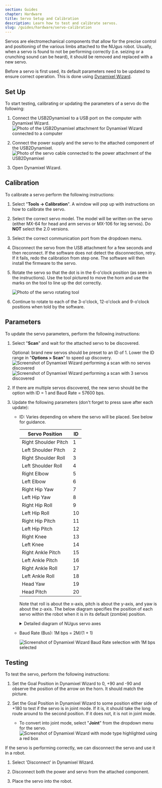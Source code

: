 ```yaml
---
section: Guides
chapter: Hardware
title: Servo Setup and Calibration
description: Learn how to test and calibrate servos.
slug: /guides/hardware/servo-calibration
---
```


Servos are electromechanical components that allow for the precise control and positioning of the various limbs attached to the NUgus robot. Usually, when a servo is found to not be performing correctly (i.e. seizing or a crunching sound can be heard), it should be removed and replaced with a new servo.

Before a servo is first used, its default parameters need to be updated to ensure correct operation. This is done using [Dynamixel Wizard](https://www.robotis.com/service/download.php?no=1670).

## Set Up

To start testing, calibrating or updating the parameters of a servo do the following:

1. Connect the USB2Dynamixel to a USB port on the computer with Dynamixel Wizard.
   ![Photo of the USB2Dynamixel attachment for Dynamixel Wizard connected to a computer](./images/servo_calibration/usb.jpg)

2. Connect the power supply and the servo to the attached component of the USB2Dynamixel.
   ![Photo of the servo cable connected to the power attachment of the USB2Dynamixel](./images/servo_calibration/power_supply_and_comms.jpg)

3. Open Dynamixel Wizard.

## Calibration

To calibrate a servo perform the following instructions:

1. Select "**Tools -> Calibration**". A window will pop up with instructions on how to calibrate the servo.

2. Select the correct servo model. The model will be written on the servo (either MX-64 for head and arm servos or MX-106 for leg servos). Do **NOT** select the 2.0 versions.

3. Select the correct communication port from the dropdown menu.

4. Disconnect the servo from the USB attachment for a few seconds and then reconnect. If the software does not detect the disconnection, retry. If it fails, redo the calibration from step one. The software will then install the firmware to the servo.

5. Rotate the servo so that the dot is in the 6-o'clock position (as seen in the instructions). Use the tool pictured to move the horn and use the marks on the tool to line up the dot correctly.

   ![Photo of the servo rotating tool](./images/servo_calibration/servo_tool.jpg)

6. Continue to rotate to each of the 3-o'clock, 12-o'clock and 9-o'clock positions when told by the software.

## Parameters

To update the servo parameters, perform the following instructions:

1. Select "**Scan**" and wait for the attached servo to be discovered.

   Optional: brand new servos should be preset to an ID of 1. Lower the ID range in "**Options > Scan**" to speed up discovery.
   ![Screenshot of Dynamixel Wizard performing a scan with no servos discovered](./images/servo_calibration/scan.png)
   ![Screenshot of Dynamixel Wizard performing a scan with 3 servos discovered](./images/servo_calibration/discover.png)

2. If there are multiple servos discovered, the new servo should be the option with ID = 1 and Baud Rate = 57600 bps.

3. Update the following parameters (don't forget to press save after each update):

   - ID: Varies depending on where the servo will be placed. See below for guidance.

     | Servo Position       | ID  |
     | -------------------- | --- |
     | Right Shoulder Pitch | 1   |
     | Left Shoulder Pitch  | 2   |
     | Right Shoulder Roll  | 3   |
     | Left Shoulder Roll   | 4   |
     | Right Elbow          | 5   |
     | Left Elbow           | 6   |
     | Right Hip Yaw        | 7   |
     | Left Hip Yaw         | 8   |
     | Right Hip Roll       | 9   |
     | Left Hip Roll        | 10  |
     | Right Hip Pitch      | 11  |
     | Left Hip Pitch       | 12  |
     | Right Knee           | 13  |
     | Left Knee            | 14  |
     | Right Ankle Pitch    | 15  |
     | Left Ankle Pitch     | 16  |
     | Right Ankle Roll     | 17  |
     | Left Ankle Roll      | 18  |
     | Head Yaw             | 19  |
     | Head Pitch           | 20  |

     Note that roll is about the x-axis, pitch is about the y-axis, and yaw is about the z-axis. The below diagram specifies the position of each servo within the robot when it is in its default (zombie) position.
     <details>
        <summary>Detailed diagram of NUgus servo axes</summary>

     ![Diagram of NUgus robot with roll, pitch and yaw axes defined for each servo.](./images/servo_calibration/nugus_servo_axis.svg)
     </details>

   - Baud Rate (Bus): 1M bps = 2M/(1 + 1)

     ![Screenshot of Dynamixel Wizard Baud Rate selection with 1M bps selected](./images/servo_calibration/update_parameters.png)

## Testing

To test the servo, perform the following instructions:

1. Set the Goal Position in Dynamixel Wizard to 0, +90 and -90 and observe the position of the arrow on the horn. It should match the picture.

2. Set the Goal Position in Dynamixel Wizard to some position either side of +180 to test if the servo is in joint mode. If it is, it should take the long route around to the second position. If it does not, it is not in joint mode.
   - To convert into joint mode, select "**Joint**" from the dropdown menu for the servo.
     ![Screenshot of Dynamixel Wizard with mode type highlighted using a red box](./images/servo_calibration/to_joint.png)

If the servo is performing correctly, we can disconnect the servo and use it in a robot.

1. Select 'Disconnect' in Dynamixel Wizard.

2. Disconnect both the power and servo from the attached component.

3. Place the servo into the robot.
